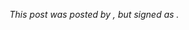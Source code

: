 <em>This post was posted by [[User:{{{authorUser}}}|{{{authorUser}}}]], but signed as [[User:{{{signatureUser}}}|{{{signatureUser}}}]].</em>